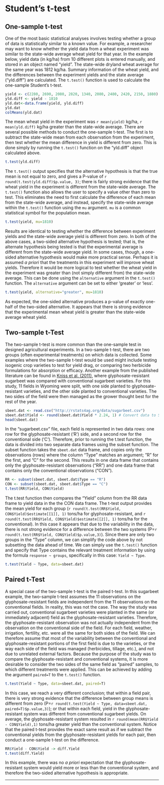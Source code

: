 # Student's t-test

## One-sample t-test

One of the most basic statistical analyses involves testing whether a group of data is statistically similar to a known value. For example, a researcher may want to know whether the yield data from a wheat experiment was similar to the state-wide average wheat yield for that year. In the example below, yield data (in kg/ha) from 10 different plots is entered manually, and stored in an object named “yield”. The state-wide dryland wheat average for the same year was 1812 kg/ha. Summary information of the wheat yield, and the differences between the experiment yields and the state average (“yld.diff”) are calculated. The `t.test()` function is used to calculate the one-sample Student's t-test.

```r
yield <- c(2280, 2690, 2080, 2820, 1340, 2080, 2480, 2420, 2150, 1880)
yld.diff <- yield - 1810
yld.dat<-data.frame(yield, yld.diff)
yld.dat
colMeans(yld.dat)
```

The mean wheat yield in the experiment was `r mean(yield)` kg/ha, `r mean(yld.diff)` kg/ha greater than the state-wide average. There are several possible methods to conduct the one-sample t-test. The first is to subtract the state-wide mean from each observation from the experiment, then test whether the mean difference in yield is different from zero. This is done simply by running the `t.test()` function on the “yld.diff” object calculated above.

```r
t.test(yld.diff)
```

The `t.test()` output specifies that the alternative hypothesis is that the true mean is not equal to zero, and gives a P-value of `r round(t.test(yld.diff)$p.value, 3)`; there is fairly strong evidence that the wheat yield in the experiment is different from the state-wide average. The `t.test()` function also allows the user to specify a value other than zero to test. This eliminates the need to first calculate the difference of each mean from the state-wide average, and instead, specify the state-wide average within the `t.test()` function using the `mu` argument. `mu` is a common statistical symbol for the population mean.

```r
t.test(yield, mu=1810)
```

Results are identical to testing whether the difference between experiment yields and the state-wide average yield is different from zero. In both of the above cases, a two-sided alternative hypothesis is tested; that is, the alternate hypothesis being tested is that the experimental average is different from the state-wide average yield. In some cases, though, a one-sided alternative hypothesis would make more practical sense. Perhaps it is assumed *a priori* that the treatments in this experiment will improve wheat yields. Therefore it would be more logical to test whether the wheat yield in the experiment was greater than (not simply different from) the state-wide average. This can be done using the `alternative` argument in the `t.test()` function. The `alternative` argument can be set to either 'greater' or 'less'. 

```r
t.test(yield, alternative="greater", mu=1810)
```

As expected, the one-sided alternative produces a p-value of exactly one-half of the two-sided alternative. It appears that there is strong evidence that the experimental mean wheat yield is greater than the state-wide average wheat yield.

## Two-sample t-Test

The two-sample t-test is more common than the one-sample test in designed agricultural experiments. In a two-sample t-test, there are two groups (often experimental treatments) on which data is collected. Some examples where the two-sample t-test would be used might include testing isogenic crop varieties to test for yield drag, or comparing two herbicide formulations for absorption or efficacy. Another example from the published literature can be found in [Kniss et al. (2011)](http://assbt-jsbr.org/JSBR/Vol47/JSBRVol473and4p127to134CompasisonofConventionalandGlyphosate-ResistanSugarbeettheYarofCommercialInductioninWyoming.pdf), where glyphosate-resistant sugarbeet was compared with conventional sugarbeet varieties. For this study, 11 fields in Wyoming were split, with one side planted to glyphosate-resistant varieties, and the other side planted to conventional varieties. The two sides of the field were then managed as the grower thought best for the rest of the year.

```r
sbeet.dat <- read.csv("http://rstats4ag.org/data/sugarbeet.csv")
sbeet.dat$Yield <- round(sbeet.dat$Yield * 2.24, 1) # Convert data to SI units
head(sbeet.dat)
```

In the “sugarbeet.csv” file, each field is represented in two data rows: one row for the glyphosate-resistant ('R') side, and a second row for the conventional side ('C'). Therefore, prior to running the t.test function, the data is divided into two separate data frames using the subset function. The subset function takes the `sbeet.dat` data frame, and copies only the observations (rows) where the column “Type” matches an argument; ”R” for the first, and ”C” for the second. This results in one data frame that contains only the glyphosate-resistant observations (“RR”) and one data frame that contains only the conventional observations (“CON”).

```r
RR <- subset(sbeet.dat, sbeet.dat$Type == "R")
CON <- subset(sbeet.dat, sbeet.dat$Type == "C")
t.test(RR$Yield, CON$Yield)
```

The t.test function then compares the “Yield” column from the RR data frame to yield data in the the CON data frame. The t-test output provides the mean yield for each group (`r round(t.test(RR$Yield, CON$Yield)$estimate[[1]], 1)` tons/ha for glyphosate-resistant, and `r round(t.test(RR$Yield, CON$Yield)$estimate[[2]], 1)` tons/ha for the conventional). In this case it appears that due to the variability in the data, there is not strong evidence for a difference between the two systems (P=`r round(t.test(RR$Yield, CON$Yield)$p.value,3)`). Since there are only two groups in the "Type" column, we can simplify the code above by not subsetting the data ahead of time. We can simply use the `t.test()` function and specify that Type contains the relevant treatment information by using the formula `response ~ groups`, specifically in this case: `Yield ~ Type`.

```r
t.test(Yield ~ Type, data=sbeet.dat)
```

## Paired t-Test

A special case of the two-sample t-test is the paired t-test. In this sugarbeet example, the two-sample t-test assumes the 11 observations on the glyphosate-resistant fields are independent from the 11 observations on the conventional fields. In reality, this was not the case. The way the study was carried out, conventional sugarbeet varieties were planted in the same (or immediately adjacent) field as the glyphosate-resistant varieties. Therefore, the glyphosate-resistant observation was not actually independent from the observation on the conventional side of the field. For each field, weather, irrigation, fertility, etc. were all the same for both sides of the field. We can therefore assume that most of the variability between the conventional and glyphosate-resistant portions of the first field is due to the varieties, or the way each side of the field was managed (herbicides, tillage, etc.), and not due to unrelated external factors. Because the purpose of the study was to compare the glyphosate-resistant and conventional systems, it is more desirable to consider the two sides of the same field as “paired” samples, to which different treatments were applied. This can be achieved by adding the argument `paired=T` to the `t.test()` function.

```r
t.test(Yield ~ Type, data=sbeet.dat, paired=T)
```

In this case, we reach a very different conclusion; that within a field pair, there is very strong evidence that the difference between group means is different from zero (P=`r round(t.test(Yield ~ Type, data=sbeet.dat, paired=T)$p.value,3)`); or that within each field, yield in the glyphosate-resistant system was different from conventional sugarbeet yields. On average, the glyphosate-resistant system resulted in `r round(mean(RR$Yield - CON$Yield),1)` tons/ha greater yield than the conventional system. Notice that the paired t-test provides the exact same result as if we subtract the conventional yields from the glyphosate-resistant yields for each pair, then conduct a one-sample t-test on the difference.

```r
RR$Yield - CON$Yield -> diff.Yield
t.test(diff.Yield)
```

In this example, there was no *a priori* expectation that the glyphosate-resistant system would yield more or less than the conventional system, and therefore the two-sided alternative hypothesis is appropriate.

*****
